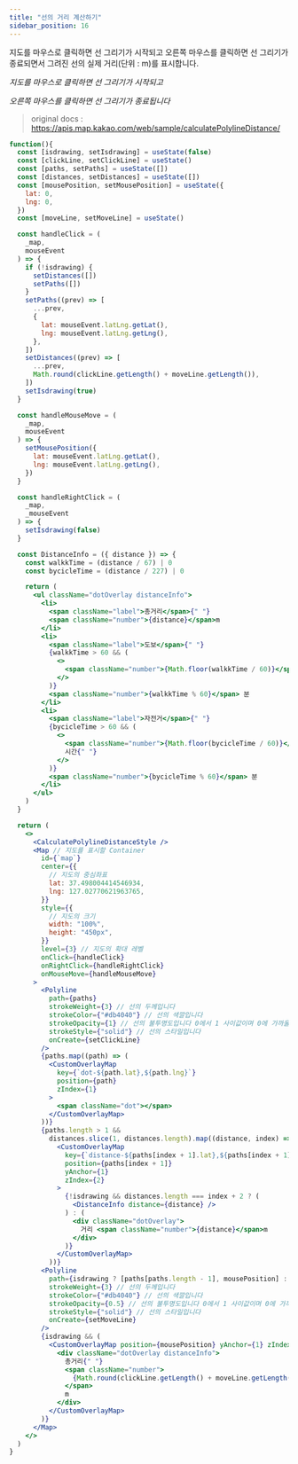 ```yaml
---
title: "선의 거리 계산하기"
sidebar_position: 16
---
```


지도를 마우스로 클릭하면 선 그리기가 시작되고 오른쪽 마우스를 클릭하면 선 그리기가 종료되면서 그려진 선의 실제 거리(단위 : m)를 표시합니다.

_지도를 마우스로 클릭하면 선 그리기가 시작되고_

_오른쪽 마우스를 클릭하면 선 그리기가 종료됩니다_

> original docs : https://apis.map.kakao.com/web/sample/calculatePolylineDistance/

```jsx live
function(){
  const [isdrawing, setIsdrawing] = useState(false)
  const [clickLine, setClickLine] = useState()
  const [paths, setPaths] = useState([])
  const [distances, setDistances] = useState([])
  const [mousePosition, setMousePosition] = useState({
    lat: 0,
    lng: 0,
  })
  const [moveLine, setMoveLine] = useState()

  const handleClick = (
    _map,
    mouseEvent
  ) => {
    if (!isdrawing) {
      setDistances([])
      setPaths([])
    }
    setPaths((prev) => [
      ...prev,
      {
        lat: mouseEvent.latLng.getLat(),
        lng: mouseEvent.latLng.getLng(),
      },
    ])
    setDistances((prev) => [
      ...prev,
      Math.round(clickLine.getLength() + moveLine.getLength()),
    ])
    setIsdrawing(true)
  }

  const handleMouseMove = (
    _map,
    mouseEvent
  ) => {
    setMousePosition({
      lat: mouseEvent.latLng.getLat(),
      lng: mouseEvent.latLng.getLng(),
    })
  }

  const handleRightClick = (
    _map,
    _mouseEvent
  ) => {
    setIsdrawing(false)
  }

  const DistanceInfo = ({ distance }) => {
    const walkkTime = (distance / 67) | 0
    const bycicleTime = (distance / 227) | 0

    return (
      <ul className="dotOverlay distanceInfo">
        <li>
          <span className="label">총거리</span>{" "}
          <span className="number">{distance}</span>m
        </li>
        <li>
          <span className="label">도보</span>{" "}
          {walkkTime > 60 && (
            <>
              <span className="number">{Math.floor(walkkTime / 60)}</span> 시간{" "}
            </>
          )}
          <span className="number">{walkkTime % 60}</span> 분
        </li>
        <li>
          <span className="label">자전거</span>{" "}
          {bycicleTime > 60 && (
            <>
              <span className="number">{Math.floor(bycicleTime / 60)}</span>{" "}
              시간{" "}
            </>
          )}
          <span className="number">{bycicleTime % 60}</span> 분
        </li>
      </ul>
    )
  }

  return (
    <>
      <CalculatePolylineDistanceStyle />
      <Map // 지도를 표시할 Container
        id={`map`}
        center={{
          // 지도의 중심좌표
          lat: 37.498004414546934,
          lng: 127.02770621963765,
        }}
        style={{
          // 지도의 크기
          width: "100%",
          height: "450px",
        }}
        level={3} // 지도의 확대 레벨
        onClick={handleClick}
        onRightClick={handleRightClick}
        onMouseMove={handleMouseMove}
      >
        <Polyline
          path={paths}
          strokeWeight={3} // 선의 두께입니다
          strokeColor={"#db4040"} // 선의 색깔입니다
          strokeOpacity={1} // 선의 불투명도입니다 0에서 1 사이값이며 0에 가까울수록 투명합니다
          strokeStyle={"solid"} // 선의 스타일입니다
          onCreate={setClickLine}
        />
        {paths.map((path) => (
          <CustomOverlayMap
            key={`dot-${path.lat},${path.lng}`}
            position={path}
            zIndex={1}
          >
            <span className="dot"></span>
          </CustomOverlayMap>
        ))}
        {paths.length > 1 &&
          distances.slice(1, distances.length).map((distance, index) => (
            <CustomOverlayMap
              key={`distance-${paths[index + 1].lat},${paths[index + 1].lng}`}
              position={paths[index + 1]}
              yAnchor={1}
              zIndex={2}
            >
              {!isdrawing && distances.length === index + 2 ? (
                <DistanceInfo distance={distance} />
              ) : (
                <div className="dotOverlay">
                  거리 <span className="number">{distance}</span>m
                </div>
              )}
            </CustomOverlayMap>
          ))}
        <Polyline
          path={isdrawing ? [paths[paths.length - 1], mousePosition] : []}
          strokeWeight={3} // 선의 두께입니다
          strokeColor={"#db4040"} // 선의 색깔입니다
          strokeOpacity={0.5} // 선의 불투명도입니다 0에서 1 사이값이며 0에 가까울수록 투명합니다
          strokeStyle={"solid"} // 선의 스타일입니다
          onCreate={setMoveLine}
        />
        {isdrawing && (
          <CustomOverlayMap position={mousePosition} yAnchor={1} zIndex={2}>
            <div className="dotOverlay distanceInfo">
              총거리{" "}
              <span className="number">
                {Math.round(clickLine.getLength() + moveLine.getLength())}
              </span>
              m
            </div>
          </CustomOverlayMap>
        )}
      </Map>
    </>
  )
}
```
